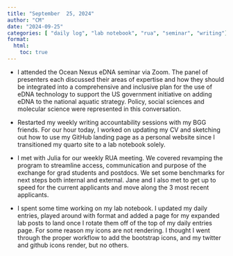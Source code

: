 ```yaml
---
title: "September  25, 2024"
author: "CM"
date: "2024-09-25"
categories: [ "daily log", "lab notebook", "rua", "seminar", "writing"]
format:
  html:
    toc: true
---
```


-   I attended the Ocean Nexus eDNA seminar via Zoom. The panel of presenters each discussed their areas of expertise and how they should be integrated into a comprehensive and inclusive plan for the use of eDNA technology to support the US government initiative on adding eDNA to the national aquatic strategy. Policy, social sciences and molecular science were represented in this conversation.\

-   Restarted my weekly writing accountability sessions with my BGG friends. For our hour today, I worked on updating my CV and sketching out how to use my GitHub landing page as a personal website since I transitioned my quarto site to a lab notebook solely.\

-   I met with Julia for our weekly RUA meeting. We covered revamping the program to streamline access, communication and purpose of the exchange for grad students and postdocs. We set some benchmarks for next steps both internal and external. Jane and I also met to get up to speed for the current applicants and move along the 3 most recent applicants.\

-   I spent some time working on my lab notebook. I updated my daily entries, played around with format and added a page for my expanded lab posts to land once I rotate them off of the top of my daily entries page. For some reason my icons are not rendering. I thought I went through the proper workflow to add the bootstrap icons, and my twitter and github icons render, but no others.
